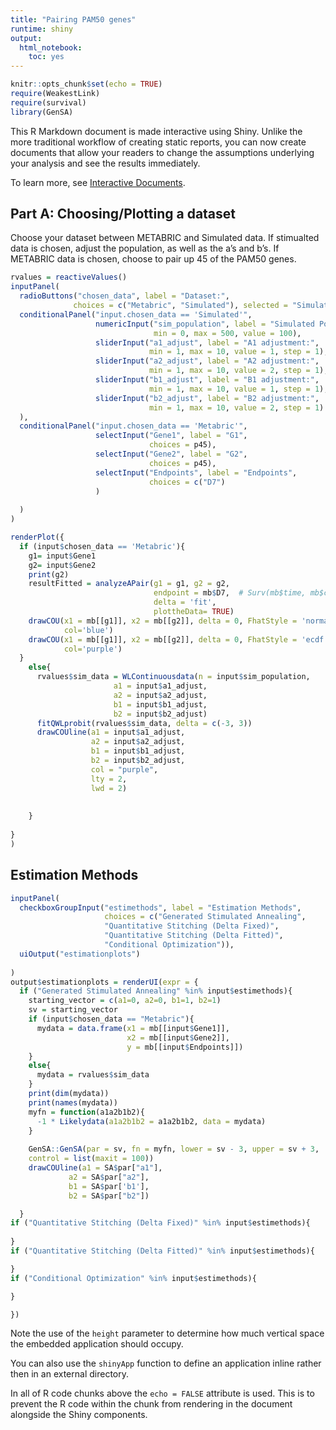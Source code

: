 ```yaml
---
title: "Pairing PAM50 genes"
runtime: shiny
output: 
  html_notebook: 
    toc: yes
---
```


```r
knitr::opts_chunk$set(echo = TRUE)
require(WeakestLink)
require(survival)
library(GenSA)
```

This R Markdown document is made interactive using Shiny. Unlike the more traditional workflow of creating static reports, you can now create documents that allow your readers to change the assumptions underlying your analysis and see the results immediately. 

To learn more, see [Interactive Documents](http://rmarkdown.rstudio.com/authoring_shiny.html).

## Part A: Choosing/Plotting a dataset

Choose your dataset between METABRIC and Simulated data.  If stimualted data is chosen, adjust the population, as well as the a's and b's.  If METABRIC data is chosen, choose to pair up 45 of the PAM50 genes.
```r
rvalues = reactiveValues()
inputPanel(
  radioButtons("chosen_data", label = "Dataset:",
              choices = c("Metabric", "Simulated"), selected = "Simulated"),
  conditionalPanel("input.chosen_data == 'Simulated'",
                   numericInput("sim_population", label = "Simulated Population",
                                min = 0, max = 500, value = 100),
                   sliderInput("a1_adjust", label = "A1 adjustment:",
                               min = 1, max = 10, value = 1, step = 1), 
                   sliderInput("a2_adjust", label = "A2 adjustment:",
                               min = 1, max = 10, value = 2, step = 1), 
                   sliderInput("b1_adjust", label = "B1 adjustment:",
                               min = 1, max = 10, value = 1, step = 1), 
                   sliderInput("b2_adjust", label = "B2 adjustment:",
                               min = 1, max = 10, value = 2, step = 1)
  ), 
  conditionalPanel("input.chosen_data == 'Metabric'",
                   selectInput("Gene1", label = "G1",
                               choices = p45),
                   selectInput("Gene2", label = "G2",
                               choices = p45),
                   selectInput("Endpoints", label = "Endpoints",
                               choices = c("D7")
                   )
                   
  ) 
)

renderPlot({
  if (input$chosen_data == 'Metabric'){
    g1= input$Gene1
    g2= input$Gene2
    print(g2)
    resultFitted = analyzeAPair(g1 = g1, g2 = g2,
                                endpoint = mb$D7,  # Surv(mb$time, mb$cens) 
                                delta = 'fit',
                                plottheData= TRUE)
    drawCOU(x1 = mb[[g1]], x2 = mb[[g2]], delta = 0, FhatStyle = 'normal',
            col='blue')
    drawCOU(x1 = mb[[g1]], x2 = mb[[g2]], delta = 0, FhatStyle = 'ecdf',
            col='purple')
  }
    else{
      rvalues$sim_data = WLContinuousdata(n = input$sim_population, 
                       a1 = input$a1_adjust, 
                       a2 = input$a2_adjust,
                       b1 = input$b1_adjust,
                       b2 = input$b2_adjust)
      fitQWLprobit(rvalues$sim_data, delta = c(-3, 3))
      drawCOUline(a1 = input$a1_adjust, 
                  a2 = input$a2_adjust,
                  b1 = input$b1_adjust,
                  b2 = input$b2_adjust, 
                  col = "purple",
                  lty = 2,
                  lwd = 2)
      
      
    }
  
}
)
```

## Estimation Methods

```r
inputPanel(
  checkboxGroupInput("estimethods", label = "Estimation Methods",
                     choices = c("Generated Stimulated Annealing", 
                     "Quantitative Stitching (Delta Fixed)",
                     "Quantitative Stitching (Delta Fitted)",
                     "Conditional Optimization")), 
  uiOutput("estimationplots")
  
)
output$estimationplots = renderUI(expr = {
  if ("Generated Stimulated Annealing" %in% input$estimethods){
    starting_vector = c(a1=0, a2=0, b1=1, b2=1)
    sv = starting_vector
    if (input$chosen_data == "Metabric"){
      mydata = data.frame(x1 = mb[[input$Gene1]], 
                          x2 = mb[[input$Gene2]], 
                          y = mb[[input$Endpoints]])  
    }
    else{
      mydata = rvalues$sim_data
    }
    print(dim(mydata))
    print(names(mydata))
    myfn = function(a1a2b1b2){
      -1 * Likelydata(a1a2b1b2 = a1a2b1b2, data = mydata)
    }
    
    GenSA::GenSA(par = sv, fn = myfn, lower = sv - 3, upper = sv + 3, 
    control = list(maxit = 100))
    drawCOUline(a1 = SA$par["a1"], 
             a2 = SA$par["a2"], 
             b1 = SA$par['b1'], 
             b2 = SA$par["b2"])

  }
if ("Quantitative Stitching (Delta Fixed)" %in% input$estimethods){
  
}
if ("Quantitative Stitching (Delta Fitted)" %in% input$estimethods){

}
if ("Conditional Optimization" %in% input$estimethods){

}

})
```

Note the use of the `height` parameter to determine how much vertical space the embedded application should occupy.

You can also use the `shinyApp` function to define an application inline rather then in an external directory.

In all of R code chunks above the `echo = FALSE` attribute is used. This is to prevent the R code within the chunk from rendering in the document alongside the Shiny components.



